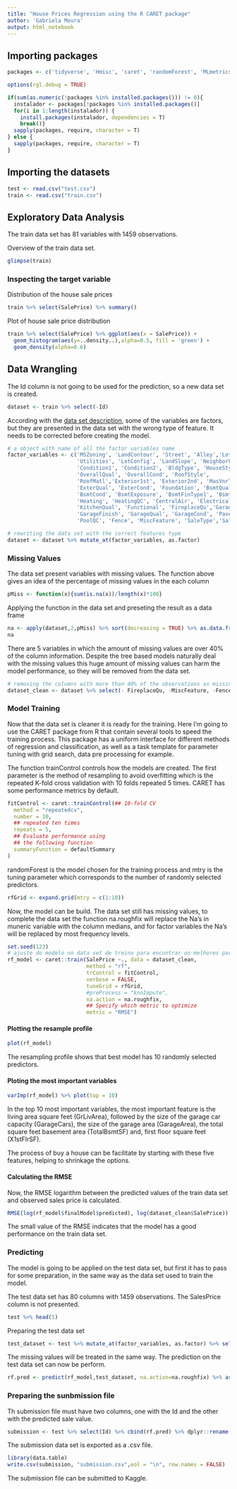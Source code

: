---
title: "House Prices Regression using the R CARET package"
author: 'Gabriela Moura'
output: html_notebook
---
## Importing packages
```{r message=FALSE, warning=FALSE}
packages <- c('tidyverse', 'Hmisc', 'caret', 'randomForest', 'MLmetrics')

options(rgl.debug = TRUE)

if(sum(as.numeric(!packages %in% installed.packages())) != 0){
  instalador <- packages[!packages %in% installed.packages()]
  for(i in 1:length(instalador)) {
    install.packages(instalador, dependencies = T)
    break()}
  sapply(packages, require, character = T) 
} else {
  sapply(packages, require, character = T) 
}
```
## Importing the datasets
```{r message=FALSE}
test <- read.csv("test.csv")
train <- read.csv("train.csv")
```
## Exploratory Data Analysis

The train data set has 81 variables with 1459 observations. 

Overview of the train data set.
```{r echo=TRUE}
glimpse(train)
```

### Inspecting the target variable
Distribution of the house sale prices
```{r echo=TRUE}
train %>% select(SalePrice) %>% summary()
```

Plot of house sale price distribution
```{r echo=TRUE}
train %>% select(SalePrice) %>% ggplot(aes(x = SalePrice)) +
  geom_histogram(aes(y=..density..),alpha=0.5, fill = 'green') +
  geom_density(alpha=0.6)
```

## Data Wrangling
The Id column is not going to be used for the prediction, so a new data set is created.
```{r include=FALSE}
dataset <- train %>% select(-Id)
```

According with the [data set description](https://github.com/GabrielaMourars/Kaggle-Competions/blob/main/House%20Prices/data_description.txt), some of the variables are factors, but they are presented in the data set with the wrong type of feature. It needs to be corrected before creating the model.
```{r include=FALSE}
# a object with name of all the factor variables name
factor_variables <- c('MSZoning', 'LandContour', 'Street', 'Alley','LotShape', 
                      'Utilities', 'LotConfig', 'LandSlope', 'Neighborhood', 
                      'Condition1', 'Condition2', 'BldgType', 'HouseStyle',
                      'OverallQual', 'OverallCond', 'RoofStyle', 
                      'RoofMatl','Exterior1st', 'Exterior2nd', 'MasVnrType',
                      'ExterQual', 'ExterCond', 'Foundation', 'BsmtQual',
                      'BsmtCond', 'BsmtExposure', 'BsmtFinType1', 'BsmtFinType2',
                      'Heating', 'HeatingQC', 'CentralAir', 'Electrical',
                      'KitchenQual', 'Functional', 'FireplaceQu','GarageType',
                      'GarageFinish', 'GarageQual', 'GarageCond', 'PavedDrive',
                      'PoolQC', 'Fence', 'MiscFeature', 'SaleType','SaleCondition')

# rewriting the data set with the correct features type
dataset <- dataset %>% mutate_at(factor_variables, as.factor)
```

### Missing Values
The data set present variables with missing values. The function above gives an idea of the percentage of missing values in the each column 
```{r include=FALSE}
pMiss <- function(x){sum(is.na(x))/length(x)*100}
```
Applying the function in the data set and preseting the result as a data frame
```{r echo=TRUE}
na <- apply(dataset,2,pMiss) %>% sort(decreasing = TRUE) %>% as.data.frame()
na 
```

There are 5 variables in which the amount of missing values are over 40% of the column information. Despite the tree based models naturally deal with the missing values this huge amount of missing values can harm the model performance, so they will be removed from the data set.
```{r include=FALSE}
# removing the columns with more than 40% of the observations as missing values
dataset_clean <- dataset %>% select(- FireplaceQu, -MiscFeature, -Fence, -PoolQC,-Alley)

```

### Model Training

Now that the data set is cleaner it is ready for the training. Here I’m going to use the CARET package from R that contain several tools to speed the training process. This package has a uniform interface for different methods of regression and classification, as well as a task template for parameter tuning with grid search, data pre processing for example.

The function trainControl controls how the models are created. The first parameter is the method of resampling to avoid overfitting which is the repeated K-fold cross validation with 10 folds repeated 5 times. CARET has some performance metrics by default.
```{r include=FALSE}
fitControl <- caret::trainControl(## 10-fold CV
  method = "repeatedcv",
  number = 10,
  ## repeated ten times
  repeats = 5,
  ## Evaluate performance using 
  ## the following function
  summaryFunction = defaultSummary
)
```

randomForest is the model chosen for the training process and mtry is the tuning parameter which corresponds to the number of randomly selected predictors.
```{r include=FALSE}
rfGrid <- expand.grid(mtry = c(1:10))
```

Now, the model can be build. The data set still has missing values, to complete the data set the function na.roughfix will replace the Na's in muneric variable with the column medians, and for factor variables the Na's will be replaced by most frequency levels.

```{r include=FALSE}
set.seed(123)
# ajuste do modelo no data set de treino para encontrar os melhores parâmetros
rf_model <- caret::train(SalePrice ~., data = dataset_clean, 
                         method = "rf", 
                         trControl = fitControl, 
                         verbose = FALSE, 
                         tuneGrid = rfGrid,
                         #preProcess = "knnImpute",
                         na.action = na.roughfix,
                         ## Specify which metric to optimize
                         metric = "RMSE")
```

#### Plotting the resample profile
```{r echo=TRUE}
plot(rf_model)
```
The resampling profile shows that best model has 10 randomly selected predictors.

#### Ploting the most important variables
```{r echo=TRUE}
varImp(rf_model) %>% plot(top = 10)
```
In the top 10 most important variables, the most important feature is the living area square feet (GrLivArea), followed by the size of the garage car capacity (GarageCars), the size of the garage area (GarageArea), the total square feet basement area (TotalBsmtSF) and, first floor square feet (X1stFlrSF). 

The process of buy a house can be facilitate by starting with these five features, helping to shrinkage the options. 

#### Calculating the RMSE
Now, the RMSE logarithm between the predicted values of the train data set and observed sales price is calculated.
```{r}
RMSE(log(rf_model$finalModel$predicted), log(dataset_clean$SalePrice))
```
The small value of the RMSE indicates that the model has a good performance on the train data set. 

### Predicting
The model is going to be applied on the test data set, but first it has to pass for some preparation, in the same way as the data set used to train the model. 

The test data set has 80 columns with 1459 observations. The SalesPrice column is not presented. 
```{r}
test %>% head(5)
```
Preparing the test data set
```{r include=FALSE}
test_dataset <- test %>% mutate_at(factor_variables, as.factor) %>% select(-Id,- FireplaceQu, -MiscFeature, -Fence, -PoolQC,-Alley)
```
The missing values will be treated in the same way. The prediction on the test data set can now be perform.
```{r include=FALSE}
rf.pred <- predict(rf_model,test_dataset, na.action=na.roughfix) %>% as.data.frame()
```

### Preparing the sunbmission file
Th submission file must have two columns, one with the Id and the other with the predicted sale value.
```{r include=FALSE}
submission <- test %>% select(Id) %>% cbind(rf.pred) %>% dplyr::rename('SalePrice' = 2)
```
The submission data set is exported as a .csv file.
```{r include=FALSE}
library(data.table)
write.csv(submission, "submission.csv",eol = "\n", row.names = FALSE)
```
The submission file can be submitted to Kaggle.
